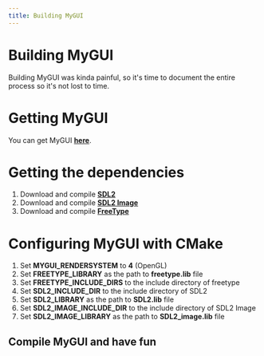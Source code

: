 ```yaml
---
title: Building MyGUI
---
```


# Building MyGUI

Building MyGUI was kinda painful, so it's time to document the entire process so it's not lost to time.

# Getting MyGUI
You can get MyGUI [**here**](https://github.com/MyGUI/mygui).

# Getting the dependencies
1. Download and compile [**SDL2**](https://github.com/libsdl-org/SDL)
2. Download and compile [**SDL2 Image**](https://github.com/libsdl-org/SDL_image)
3. Download and compile [**FreeType**](https://github.com/freetype/freetype)

# Configuring MyGUI with CMake
1. Set **MYGUI_RENDERSYSTEM** to **4** (OpenGL)
2. Set **FREETYPE_LIBRARY** as the path to **freetype.lib** file
3. Set **FREETYPE_INCLUDE_DIRS** to the include directory of freetype
4. Set **SDL2_INCLUDE_DIR** to the include directory of SDL2
5. Set **SDL2_LIBRARY** as the path to **SDL2.lib** file
6. Set **SDL2_IMAGE_INCLUDE_DIR** to the include directory of SDL2 Image
7. Set **SDL2_IMAGE_LIBRARY** as the path to **SDL2_image.lib** file

## Compile MyGUI and have fun